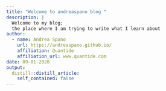 ```yaml
---
title: "Welcome to andreaspano blog "
description: |
  Welcome to my blog; 
  the place where I am trying to write what I learn about 
author:
  - name: Andrea Spano
    url: https://andreaspano.github.io/
    affiliation: Quantide
    affiliation_url: www.quantide.com
date: 09-01-2020
output:
  distill::distill_article:
    self_contained: false
---
```





